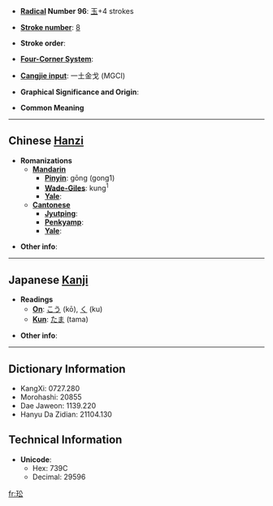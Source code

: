 * '''[[Wiktionary:Chinese radical index| Radical]] Number 96''': [[Wiktionary:Chinese radical index 玉|玉]]+4 strokes

* '''[[Wiktionary:Chinese total strokes index|Stroke number]]''': [[Wiktionary:Chinese total strokes index 8|8]]

* '''Stroke order''': 

* '''[[Wiktionary:Chinese four corner index|Four-Corner System]]''': 

* '''[[Wiktionary:Chinese Cangjie index|Cangjie input]]''': 一土金戈 (MGCI)

* '''Graphical Significance and Origin''': 

* '''Common Meaning'''

----

== Chinese [[Hanzi]] ==

* '''Romanizations'''
** '''[[Mandarin]]'''
*** '''[[Pinyin]]''': gōng (gong1)
*** '''[[Wade-Giles]]''': kung<sup>1</sup>
*** '''[[Yale]]''': 
** '''[[Cantonese]]'''
*** '''[[Jyutping]]''':
*** '''[[Penkyamp]]''': 
*** '''[[Yale]]''': 

* '''Other info''': 

----

== Japanese [[Kanji]] ==

* '''Readings'''
** '''[[On]]''': [[こう]] (kō), [[く]] (ku)
** '''[[Kun]]''': [[たま]] (tama)

* '''Other info''':  

----

== Dictionary Information ==

* KangXi: 0727.280
* Morohashi: 20855
* Dae Jaweon: 1139.220
* Hanyu Da Zidian: 21104.130

== Technical Information ==

* '''Unicode''':
** Hex: 739C
** Decimal: 29596

[[fr:玜]]